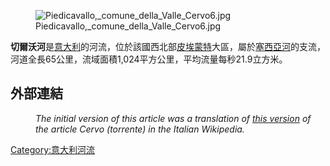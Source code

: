 [[Image:Piedicavallo,_comune_della_Valle_Cervo6.jpg|right]]

'''切爾沃河'''是[[意大利|意大利]]的河流，位於該國西北部[[皮埃蒙特|皮埃蒙特]]大區，屬於[[塞西亞河|塞西亞河]]的支流，河道全長65公里，流域面積1,024平方公里，平均流量每秒21.9立方米。

==外部連結==
:''The initial version of this article was a translation of [http://it.wikipedia.org/w/index.php?title=Cervo_%28torrente%29&oldid=14189650 this version] of the article Cervo (torrente) in the Italian Wikipedia.''

{{coord|45|22|N|8|24|E|display=title|region:IT_type:river_source:GNS-enwiki}}

{{Italy-geo-stub}}
[[Category:意大利河流|Category:意大利河流]]